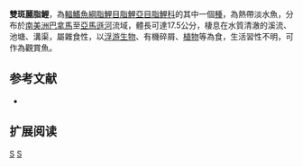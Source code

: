 {{Speciesbox 
| taxon = Astyanax bimaculatus
| status = NE
| status_system = IUCN3.1
| authority =  [[Linnaeus|Linnaeus]], 1758
| synonyms = *''Salmo bimaculatus''<br /><small>Linnaeus, 1758</small>
*''Astianax bimaculatus''<br /><small>Linnaeus, 1758</small>
*''Tetragonopterus maculatus''<br /><small>Müller & Troschel, 1845</small>
*''Tetragonopterus linnaei''<br /><small>Valenciennes, 1850</small>
*''Tetragonopterus gronovii''<br /><small>Valenciennes, 1850</small>
*''Tetragonopterus wappi''<br /><small>Valenciennes, 1850</small>
*''Tetragonopterus vittatus''<br /><small>Castelnau, 1855</small>
*''Poecilurichthys brevoortii''<br /><small>Gill, 1858</small>
}}
'''雙斑麗脂鯉'''，為[[輻鰭魚綱|輻鰭魚綱]][[脂鯉目|脂鯉目]][[脂鯉亞目|脂鯉亞目]][[脂鯉科|脂鯉科]]的其中一個[[種|種]]，為熱帶淡水魚，分布於[[南美洲|南美洲]][[巴拿馬|巴拿馬]]至[[亞馬遜河|亞馬遜河]]流域，體長可達17.5公分，棲息在水質清澈的溪流、池塘、溝渠，屬雜食性，以[[浮游生物|浮游生物]]、有機碎屑、[[植物|植物]]等為食，生活習性不明，可作為觀賞魚。

==参考文献==
{{refbegin}}
*{{FishBase_species|genus=Astyanax|species=bimaculatus|year=2013|month=11}}
{{refend}}

== 扩展阅读 ==
{{refbegin}}
{{wikispecies-inline|Astyanax bimaculatus|雙斑麗脂鯉}}
{{refend}}
{{Taxonbar|from=Q6398503}}

[[Category:觀賞魚|S]]
[[Category:麗脂鯉屬|S]]


{{魚類小作品}}